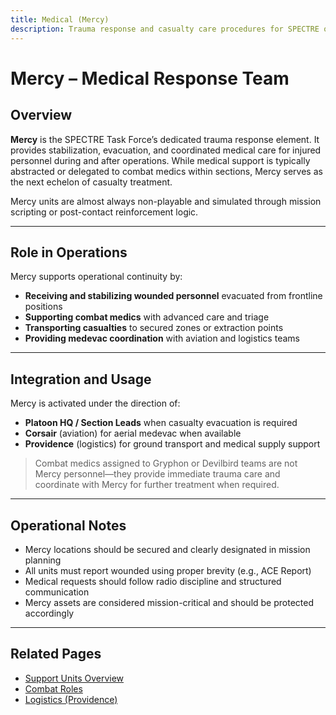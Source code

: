 ```yaml
---
title: Medical (Mercy)
description: Trauma response and casualty care procedures for SPECTRE operations.
---
```


# Mercy – Medical Response Team

## Overview

**Mercy** is the SPECTRE Task Force’s dedicated trauma response element. It provides stabilization, evacuation, and coordinated medical care for injured personnel during and after operations. While medical support is typically abstracted or delegated to combat medics within sections, Mercy serves as the next echelon of casualty treatment.

Mercy units are almost always non-playable and simulated through mission scripting or post-contact reinforcement logic.

---

## Role in Operations

Mercy supports operational continuity by:

- **Receiving and stabilizing wounded personnel** evacuated from frontline positions
- **Supporting combat medics** with advanced care and triage
- **Transporting casualties** to secured zones or extraction points
- **Providing medevac coordination** with aviation and logistics teams

---

## Integration and Usage

Mercy is activated under the direction of:

- **Platoon HQ / Section Leads** when casualty evacuation is required
- **Corsair** (aviation) for aerial medevac when available
- **Providence** (logistics) for ground transport and medical supply support

> Combat medics assigned to Gryphon or Devilbird teams are not Mercy personnel—they provide immediate trauma care and coordinate with Mercy for further treatment when required.

---

## Operational Notes

- Mercy locations should be secured and clearly designated in mission planning
- All units must report wounded using proper brevity (e.g., ACE Report)
- Medical requests should follow radio discipline and structured communication
- Mercy assets are considered mission-critical and should be protected accordingly

---

## Related Pages

- [Support Units Overview](/sop/operational-structure/support-units)
- [Combat Roles](/sop/operational-structure/combat-roles)
- [Logistics (Providence)](/sop/operational-structure/support-units/logistics)

